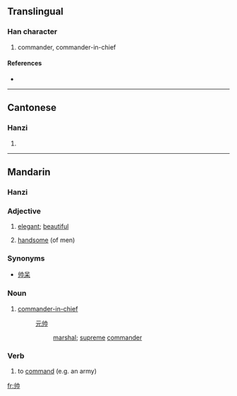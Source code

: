 {{also|帥}}
==Translingual==

===Han character===
{{Han char|rn=50|rad=巾|as=02|sn=5|four=|canj=中中中月 (LLLB)}}

# commander, commander-in-chief

====References====
* {{Han ref|kx=0328.081|hdz=10729.020|uh=5E05|ud=24069}}

----

==Cantonese==

===Hanzi===
{{yue-hanzi|jyut=|y=seui3}}

# {{defn|Cantonese}}

----

==Mandarin==
{{zh-forms|[[帅]]|[[帥]]}}

===Hanzi===
{{cmn-hanzi|tra=帥|pin=[[shuài]] ([[shuai4]])|wg=shuai<sup>4</sup>}}

===Adjective===
{{cmn-adj|s|pin=shuài|pint=shuai4|tra=帥|sim=帅|rs=巾02}}

# [[elegant]]; [[beautiful]]
# {{slang|lang=zh-cn|skey=shuai4}} [[handsome]] (of men)

===Synonyms===
* [[帅呆]]

===Noun===
{{cmn-noun|s|pin=shuài|pint=shuai4|tra=帥|sim=帅|rs=巾02}}

# [[commander-in-chief]]
#: [[元帅]]
#:: [[marshal]]; [[supreme]] [[commander]]

===Verb===
{{cmn-verb|s|pin=shuài|pint=shuai4|tra=帥|sim=帅|rs=巾02}}

# {{literary|lang=zh-cn|skey=shuai4}} to [[command]] (e.g. an army)

[[fr:帅]]